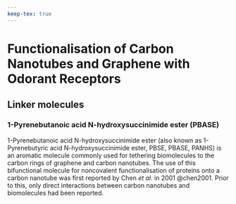 ```yaml
---
keep-tex: true
---
```


#   Functionalisation of Carbon Nanotubes and Graphene with Odorant Receptors

## Linker molecules

### 1-Pyrenebutanoic acid N-hydroxysuccinimide ester (PBASE)

1-Pyrenebutanoic acid N-hydroxysuccinimide ester (also known as 1-Pyrenebutyric acid N-hydroxysuccinimide ester, PBSE, PBASE, PANHS) is an aromatic molecule commonly used for tethering biomolecules to the carbon rings of graphene and carbon nanotubes. The use of this bifunctional molecule for noncovalent functionalisation of proteins onto a carbon nanotube was first reported by Chen *et al.* in 2001 @chen2001. Prior to this, only direct interactions between carbon nanotubes and biomolecules had been reported.